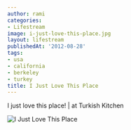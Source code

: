 ```yaml
---
author: rami
categories:
- Lifestream
image: i-just-love-this-place.jpg
layout: lifestream
publishedAt: '2012-08-28'
tags:
- usa
- california
- berkeley
- turkey
title: I Just Love This Place
---
```


I just love this place! | at Turkish Kitchen

![I Just Love This Place](/assets/images/content/lifestream/i-just-love-this-place.jpg)

